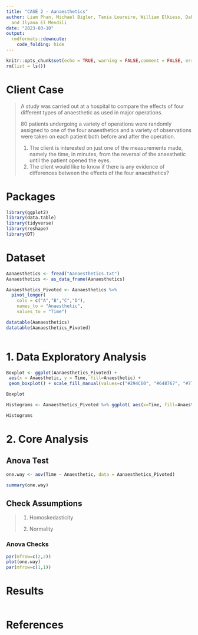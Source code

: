 ```yaml
---
title: "CASE 2 - Aanaesthetics"
author: Liam Phan, Michael Bigler, Tania Loureiro, William Elkiess, Dakota Cuellar
  and Ilyana El Mendili
date: "2023-03-10"
output: 
  rmdformats::downcute:
    code_folding: hide
---
```


```r

knitr::opts_chunk$set(echo = TRUE, warning = FALSE,comment = FALSE, error = FALSE)
rm(list = ls())

```

# Client Case

> A study was carried out at a hospital to compare the effects of four different types of anaesthetic as used in major operations.
>
> 80 patients undergoing a variety of operations were randomly assigned to one of the four anaesthetics and a variety of observations were taken on each patient both before and after the operation.
>
> 1.  The client is interested on just one of the measurements made, namely the time, in minutes, from the reversal of the anaesthetic until the patient opened the eyes.
> 2.  The client would like to know if there is any evidence of differences between the effects of the four anaesthetics?

# Packages

```r

library(ggplot2)
library(data.table)
library(tidyverse)
library(reshape)
library(DT)

```

# Dataset

```r

Aanaesthetics <- fread("Aanaesthetics.txt")
Aanaesthetics <- as_data_frame(Aanaesthetics)

Aanaesthetics_Pivoted <- Aanaesthetics %>% 
  pivot_longer(
    cols = c("A","B","C","D"), 
    names_to = "Anaesthetic", 
    values_to = "Time")

datatable(Aanaesthetics)
datatable(Aanaesthetics_Pivoted)
                              
```

# 1. Data Exploratory Analysis




```r

Boxplot <- ggplot(Aanaesthetics_Pivoted) +
 aes(x = Anaesthetic, y = Time, fill=Anaesthetic) +
 geom_boxplot() + scale_fill_manual(values=c("#294C60", "#648767", "#7776BC","#967D69")) + labs(title = "Boxplots", subtitle = "Aanesthetics", caption = "©2023 Alpine Insights") +  theme_minimal() + theme(plot.title = element_text(face = "bold")) + theme(legend.position = "none") + theme(axis.text.x=element_text(size=15,face = "bold")) + theme(axis.title = element_text(size =12))  

Boxplot

```

```r

Histograms <- Aanaesthetics_Pivoted %>% ggplot( aes(x=Time, fill=Anaesthetic)) + geom_histogram( color="#e9ecef", alpha=1, position = 'identity', binwidth = 1) + scale_fill_manual(values=c("#294C60", "#648767", "#7776BC","#967D69")) + theme_minimal() + labs(fill="") + facet_wrap(~Anaesthetic) + theme(plot.title = element_text(face = "bold")) + labs(title = "Histograms", subtitle = "Aanesthetics", caption = "©2023 Alpine Insights", y="Count") + theme(legend.position = "none") + theme(axis.title = element_text(size =12)) + theme(strip.text.x = element_text(size = 12,face = "bold"))         

Histograms

```

# 2. Core Analysis

## Anova Test

```r

one.way <- aov(Time ~ Anaesthetic, data = Aanaesthetics_Pivoted)

summary(one.way)

```

## Check Assumptions

> 1.  Homoskedasticity
>
> ```{=html}
> <!-- -->
> ```
> 2.  Normality



### Anova Checks

```r

par(mfrow=c(2,2))
plot(one.way)
par(mfrow=c(1,1))

```



# Results

```r



```

# References
